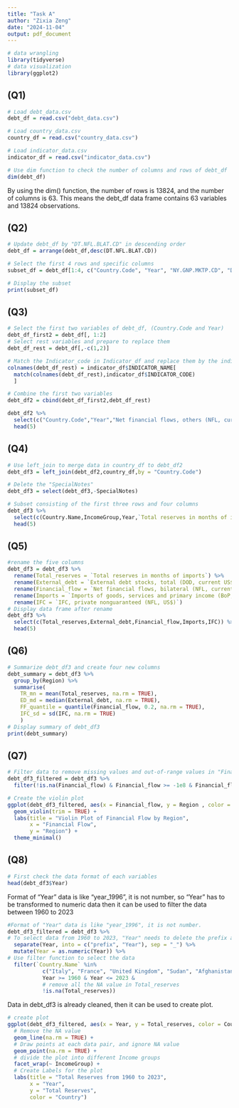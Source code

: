 ```yaml
---
title: "Task A"
author: "Zixia Zeng"
date: "2024-11-04"
output: pdf_document
---
```


```r
# data wrangling
library(tidyverse)
# data visualization
library(ggplot2)
```

## (Q1)
```r
# Load debt_data.csv
debt_df = read.csv("debt_data.csv")

# Load country_data.csv
country_df = read.csv("country_data.csv")

# Load indicator_data.csv
indicator_df = read.csv("indicator_data.csv")

# Use dim function to check the number of columns and rows of debt_df
dim(debt_df)
```
By using the dim() function, the number of rows is 13824, and the number of columns is 63. This means the debt_df data frame contains 63 variables and 13824 observations.

## (Q2)
```r
# Update debt_df by "DT.NFL.BLAT.CD" in descending order
debt_df = arrange(debt_df,desc(DT.NFL.BLAT.CD))

# Select the first 4 rows and specific columns
subset_df = debt_df[1:4, c("Country.Code", "Year", "NY.GNP.MKTP.CD", "DT.NFL.BLAT.CD")]

# Display the subset
print(subset_df)
```

## (Q3)
```r
# Select the first two variables of debt_df, (Country.Code and Year)
debt_df_first2 = debt_df[, 1:2]
# Select rest variables and prepare to replace them
debt_df_rest = debt_df[,-c(1,2)]

# Match the Indicator_code in Indicator_df and replace them by the indicator_name
colnames(debt_df_rest) = indicator_df$INDICATOR_NAME[
  match(colnames(debt_df_rest),indicator_df$INDICATOR_CODE)
  ]

# Combine the first two variables
debt_df2 = cbind(debt_df_first2,debt_df_rest)

debt_df2 %>% 
  select(c("Country.Code","Year","Net financial flows, others (NFL, current US$)")) %>%
  head(5)
```

## (Q4)
```r
# Use left_join to merge data in country_df to debt_df2
debt_df3 = left_join(debt_df2,country_df,by = "Country.Code")

# Delete the "SpecialNotes"
debt_df3 = select(debt_df3,-SpecialNotes)

# Subset consisting of the first three rows and four columns
debt_df3 %>% 
  select(c(Country.Name,IncomeGroup,Year,`Total reserves in months of imports`)) %>%
  head(5)
```

## (Q5)
```r
#rename the five columns
debt_df3 = debt_df3 %>%
  rename(Total_reserves = `Total reserves in months of imports`) %>%
  rename(External_debt = `External debt stocks, total (DOD, current US$)`) %>%
  rename(Financial_flow = `Net financial flows, bilateral (NFL, current US$)`) %>%
  rename(Imports = `Imports of goods, services and primary income (BoP, current US$)`) %>%
  rename(IFC = `IFC, private nonguaranteed (NFL, US$)`)
# Display data frame after rename
debt_df3 %>% 
  select(c(Total_reserves,External_debt,Financial_flow,Imports,IFC)) %>%
  head(5)
```

## (Q6)
```r
# Summarize debt_df3 and create four new columns
debt_summary = debt_df3 %>%
  group_by(Region) %>%
  summarise(    
    TR_mn = mean(Total_reserves, na.rm = TRUE),
    ED_md = median(External_debt, na.rm = TRUE),
    FF_quantile = quantile(Financial_flow, 0.2, na.rm = TRUE),
    IFC_sd = sd(IFC, na.rm = TRUE)
    )
# Display summary of debt_df3
print(debt_summary)
```

## (Q7)
```r
# Filter data to remove missing values and out-of-range values in "Financial_flow"
debt_df3_filtered = debt_df3 %>%
  filter(!is.na(Financial_flow) & Financial_flow >= -1e8 & Financial_flow <= 1e8)

# Create the violin plot
ggplot(debt_df3_filtered, aes(x = Financial_flow, y = Region , color = Region)) +
  geom_violin(trim = TRUE) +
  labs(title = "Violin Plot of Financial Flow by Region",
       x = "Financial Flow",
       y = "Region") +
  theme_minimal()
```

## (Q8)
```r
# First check the data format of each variables
head(debt_df3$Year)
```
Format of "Year" data is like "year_1996", it is not number, so "Year" has to be transformed to numeric data then it can be used to filter the data between 1960 to 2023
```r
#Format of "Year" data is like "year_1996", it is not number.
debt_df3_filtered = debt_df3 %>%
# To select data from 1960 to 2023, "Year" needs to delete the prefix and leave the number
  separate(Year, into = c("prefix", "Year"), sep = "_") %>%
  mutate(Year = as.numeric(Year)) %>%
# Use filter function to select the data
  filter(`Country.Name` %in% 
           c("Italy", "France", "United Kingdom", "Sudan", "Afghanistan", "Brazil") & 
           Year >= 1960 & Year <= 2023 &
           # remove all the NA value in Total_reserves
           !is.na(Total_reserves))
```
Data in debt_df3 is already cleaned, then it can be used to create plot.
```r
# create plot
ggplot(debt_df3_filtered, aes(x = Year, y = Total_reserves, color = Country.Name)) +
  # Remove the NA value
  geom_line(na.rm = TRUE) +
  # Draw points at each data pair, and ignore NA value
  geom_point(na.rm = TRUE) +
  # divide the plot into different Income groups
  facet_wrap(~ IncomeGroup) +
  # Create Labels for the plot
  labs(title = "Total Reserves from 1960 to 2023",
       x = "Year",
       y = "Total Reserves",
       color = "Country")
```